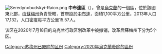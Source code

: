 [[Image:Seredynobudskyi-Raion.png|thumb]]
'''中布達區'''（{{lang-uk|Середино-Будський район}}），曾是[[烏克蘭|烏克蘭]]的一個區，位於該國東北部，由[[蘇梅州|蘇梅州]]負責管轄，首府設於[[中布達|中布達]]，面積1,100平方公里，2013年人口17,132，人口密度每平方公里15.57人。

该区在2020年7月18日的乌克兰行政区划改革中被撤销，改革后蘇梅州下分为5个区。

{{Sumy-geo-stub}}

{{DEFAULTSORT:Середино-Будський район}}
[[Category:苏梅州已废除的区份|Category:苏梅州已废除的区份]]
[[Category:2020年烏克蘭廢除的區份|Category:2020年烏克蘭廢除的區份]]